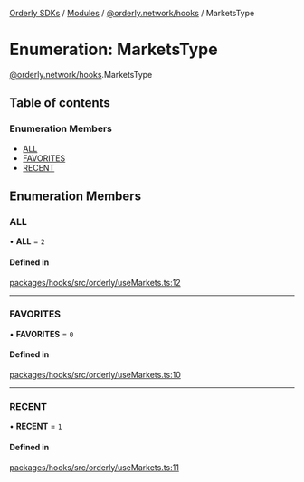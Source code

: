 [Orderly SDKs](./../README) / [Modules](./../modules) / [@orderly.network/hooks](./../modules/orderly_network_hooks) / MarketsType

# Enumeration: MarketsType

[@orderly.network/hooks](./../modules/orderly_network_hooks).MarketsType

## Table of contents

### Enumeration Members

- [ALL](./orderly_network_hooks.MarketsType#all)
- [FAVORITES](./orderly_network_hooks.MarketsType#favorites)
- [RECENT](./orderly_network_hooks.MarketsType#recent)

## Enumeration Members

### ALL

• **ALL** = ``2``

#### Defined in

[packages/hooks/src/orderly/useMarkets.ts:12](./https://gitlab.com/orderlynetwork/orderly-fe/orderly-web/-/blob/3f38d838/packages/hooks/src/orderly/useMarkets.ts#L12)

___

### FAVORITES

• **FAVORITES** = ``0``

#### Defined in

[packages/hooks/src/orderly/useMarkets.ts:10](./https://gitlab.com/orderlynetwork/orderly-fe/orderly-web/-/blob/3f38d838/packages/hooks/src/orderly/useMarkets.ts#L10)

___

### RECENT

• **RECENT** = ``1``

#### Defined in

[packages/hooks/src/orderly/useMarkets.ts:11](./https://gitlab.com/orderlynetwork/orderly-fe/orderly-web/-/blob/3f38d838/packages/hooks/src/orderly/useMarkets.ts#L11)
